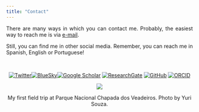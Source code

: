 ```yaml
---
title: "Contact"
---
```

<div class = "row">

<div style="text-align: justify" class = "col-md-6">

There are many ways in which you can contact me. Probably, the easiest way to reach me is via [e-mail](mailto:carlos.ordonez.parra@gmail.com).

Still, you can find me in other social media. Remember, you can reach me in Spanish, English or Portuguese!

<br/>

<center>

[![Twitter](Images/Twitter.png)](https://twitter.com/caordonezparra)[![BlueSky](Images/BlueSky.png)](https://bsky.app/profile/caordonezparra.bsky.social)[![Google Scholar](Images/GoogleScholar.png)](https://scholar.google.com/citations?user=FeT24AgAAAAJ&hl=en) [![ResearchGate](Images/ResearchGate.png)](https://www.researchgate.net/profile/Carlos-Ordonez-Parra) [![GitHub](Images/GitHub.png)](https://github.com/caordonezparra) [![ORCID](Images/ORCID.png)](https://orcid.org/0000-0002-2319-0252)

</center>

</div>

<div style="text-align: center" class = "col-md-6">
![](Images/Photo3.jpg)
<br/>

My first field trip at Parque Nacional Chapada dos Veadeiros. Photo by Yuri Souza.
